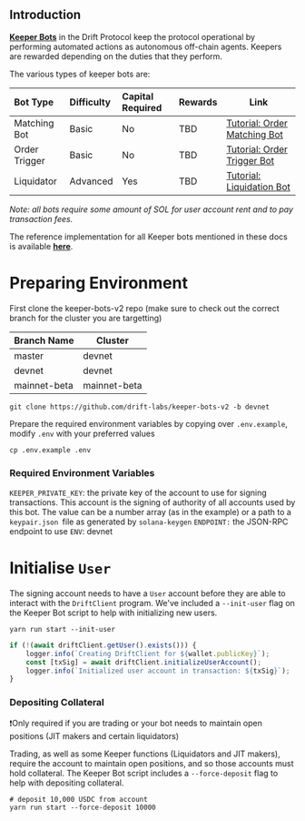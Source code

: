 ## Introduction

[**Keeper Bots**](/about-v2/keepers) in the Drift Protocol keep the protocol operational by performing automated actions as autonomous off-chain agents. Keepers are rewarded depending on the duties that they perform.

The various types of keeper bots are:

| Bot Type      | Difficulty | Capital Required | Rewards | Link                                                                        |
| :------------ | :--------- | :--------------- | :------ | --------------------------------------------------------------------------- |
| Matching Bot  | Basic      | No               | TBD     | [Tutorial: Order Matching Bot](/developer-resources/tutorial-bots/keeper-bots/tutorial-order-matching-bot)   |
| Order Trigger | Basic      | No               | TBD     | [Tutorial: Order Trigger Bot](/developer-resources/tutorial-bots/keeper-bots/tutorial-order-trigger-bot)     |
| Liquidator    | Advanced   | Yes              | TBD     | [Tutorial: Liquidation Bot](/developer-resources/tutorial-bots/keeper-bots/tutorial-liquidation-bot) |

_Note: all bots require some amount of SOL for user account rent and to pay transaction fees._

The reference implementation for all Keeper bots mentioned in these docs is available [**here**](https://github.com/drift-labs/keeper-bots-v2).

# Preparing Environment

First clone the keeper-bots-v2 repo (make sure to check out the correct branch for the cluster you are targetting)

| **Branch Name** | **Cluster**  |
| --------------- | ------------ |
| master          | devnet       |
| devnet          | devnet       |
| mainnet-beta    | mainnet-beta |

```shell copy
git clone https://github.com/drift-labs/keeper-bots-v2 -b devnet
```

Prepare the required environment variables by copying over `.env.example`, modify `.env` with your preferred values

```shell copy
cp .env.example .env
```

### Required Environment Variables

`KEEPER_PRIVATE_KEY`: the private key of the account to use for signing transactions. This account is the signing of authority of all accounts used by this bot. The value can be a number array (as in the example) or a path to a `keypair.json `file as generated by `solana-keygen`
`ENDPOINT:` the JSON-RPC endpoint to use
`ENV`: devnet

# Initialise `User`

The signing account needs to have a `User` account before they are able to interact with the `DriftClient` program. We've included a `--init-user` flag on the Keeper Bot script to help with initializing new users.


```shell copy
yarn run start --init-user
```

```typescript copy
if (!(await driftClient.getUser().exists())) {
    logger.info(`Creating DriftClient for ${wallet.publicKey}`);
    const [txSig] = await driftClient.initializeUserAccount();
    logger.info(`Initialized user account in transaction: ${txSig}`);
}
```


### Depositing Collateral

❗Only required if you are trading or your bot needs to maintain open positions (JIT makers and certain liquidators)

Trading, as well as some Keeper functions (Liquidators and JIT makers), require the account to maintain open positions, and so those accounts must hold collateral. The Keeper Bot script includes a `--force-deposit` flag to help with depositing collateral.

```shell copy
# deposit 10,000 USDC from account
yarn run start --force-deposit 10000
```
